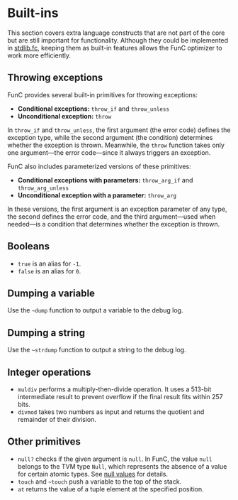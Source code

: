 
# Built-ins

This section covers extra language constructs that are not part of the core but are still important for functionality. 
Although they could be implemented in [stdlib.fc](/v3/documentation/smart-contracts/func/docs/stdlib/),
keeping them as built-in features allows the FunC optimizer to work more efficiently.

## Throwing exceptions

FunC provides several built-in primitives for throwing exceptions:
- **Conditional exceptions:** `throw_if` and `throw_unless`
- **Unconditional exception:** `throw`

In `throw_if` and `throw_unless`, the first argument (the error code) defines the exception type,
while the second argument (the condition) determines whether the exception is thrown.
Meanwhile, the `throw` function takes only one argument—the error code—since it always triggers an exception.

FunC also includes parameterized versions of these primitives:
- **Conditional exceptions with parameters:** `throw_arg_if` and `throw_arg_unless`
- **Unconditional exception with a parameter:** `throw_arg`

In these versions, the first argument is an exception parameter of any type, the second defines the error code, and the third argument—used when needed—is a condition that determines whether the exception is thrown.

## Booleans
- `true` is an alias for `-1`. 
- `false` is an alias for `0`.

## Dumping a variable
Use the `~dump` function to output a variable to the debug log.

## Dumping a string
Use the `~strdump` function to output a string to the debug log.

## Integer operations
- `muldiv` performs a multiply-then-divide operation. 
It uses a 513-bit intermediate result to prevent overflow if the final result fits within 257 bits.
- `divmod` takes two numbers as input and returns the quotient and remainder of their division.


## Other primitives
- `null?` checks if the given argument is `null`. In FunC, the value `null` belongs to the TVM type `Null`, which represents the absence of a value for certain atomic types. See [null values](/v3/documentation/smart-contracts/func/docs/types#null-values) for details.
- `touch` and `~touch` push a variable to the top of the stack.
- `at` returns the value of a tuple element at the specified position.
<Feedback />
